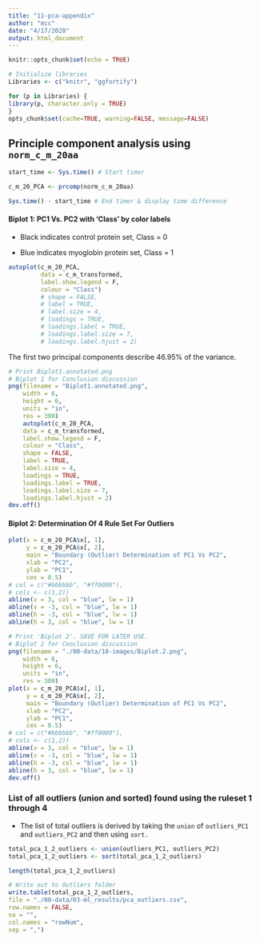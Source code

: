 ```yaml
---
title: "11-pca-appendix"
author: "mcc"
date: "4/17/2020"
output: html_document
---
```


```r
knitr::opts_chunk$set(echo = TRUE)
```

```r
# Initialize libraries
Libraries <- c("knitr", "ggfortify")

for (p in Libraries) {
library(p, character.only = TRUE)
}
opts_chunk$set(cache=TRUE, warning=FALSE, message=FALSE)
```

## Principle component analysis using `norm_c_m_20aa`

```r
start_time <- Sys.time() # Start timer

c_m_20_PCA <- prcomp(norm_c_m_20aa)

Sys.time() - start_time # End timer & display time difference
```

#### Biplot 1: PC1 Vs. PC2 with 'Class' by color labels

- Black indicates control protein set, Class = 0

- Blue indicates myoglobin protein set, Class = 1
```r
autoplot(c_m_20_PCA,
         data = c_m_transformed,
         label.show.legend = F,
         colour = "Class")
         # shape = FALSE,
         # label = TRUE,
         # label.size = 4,
         # loadings = TRUE, 
         # loadings.label = TRUE, 
         # loadings.label.size = 7,
         # loadings.label.hjust = 2)
```

The first two principal components describe 46.95% of the variance.

```r
# Print Biplot1.annotated.png
# Biplot 1 for Conclusion discussion
png(filename = "Biplot1.annotated.png",
    width = 6,
    height = 6,
    units = "in",
    res = 300)
    autoplot(c_m_20_PCA,
    data = c_m_transformed,
    label.show.legend = F,
    colour = "Class",
    shape = FALSE,
    label = TRUE,
    label.size = 4,
    loadings = TRUE,
    loadings.label = TRUE,
    loadings.label.size = 7,
    loadings.label.hjust = 2)
dev.off()
```

#### Biplot 2: Determination Of 4 Rule Set For Outliers

```r
plot(x = c_m_20_PCA$x[, 1],
     y = c_m_20_PCA$x[, 2],
     main = "Boundary (Outlier) Determination of PC1 Vs PC2",
     xlab = "PC2",
     ylab = "PC1",
     cex = 0.5)
# col = c("#bbbbbb", "#ff0000"),
# cols <- c(1,2))
abline(v = 3, col = "blue", lw = 1)
abline(v = -3, col = "blue", lw = 1)
abline(h = -3, col = "blue", lw = 1)
abline(h = 3, col = "blue", lw = 1)
```

```r
# Print 'Biplot 2'. SAVE FOR LATER USE.
# Biplot 2 for Conclusion discussion
png(filename = "./00-data/10-images/Biplot.2.png",
    width = 6,
    height = 6,
    units = "in",
    res = 300)
plot(x = c_m_20_PCA$x[, 1],
     y = c_m_20_PCA$x[, 2],
     main = "Boundary (Outlier) Determination of PC1 Vs PC2",
     xlab = "PC2",
     ylab = "PC1",
     cex = 0.5)
# col = c("#bbbbbb", "#ff0000"),
# cols <- c(1,2))
abline(v = 3, col = "blue", lw = 1)
abline(v = -3, col = "blue", lw = 1)
abline(h = -3, col = "blue", lw = 1)
abline(h = 3, col = "blue", lw = 1)
dev.off()
```


### List of all outliers (union and sorted) found using the ruleset 1 through 4

- The list of total outliers is derived by taking the `union` of `outliers_PC1` and `outliers_PC2` and then using `sort.`

```r
total_pca_1_2_outliers <- union(outliers_PC1, outliers_PC2)
total_pca_1_2_outliers <- sort(total_pca_1_2_outliers)

length(total_pca_1_2_outliers)

# Write out to Outliers folder
write.table(total_pca_1_2_outliers,
file = "./00-data/03-ml_results/pca_outliers.csv",
row.names = FALSE,
na = "",
col.names = "rowNum",
sep = ",")
```























